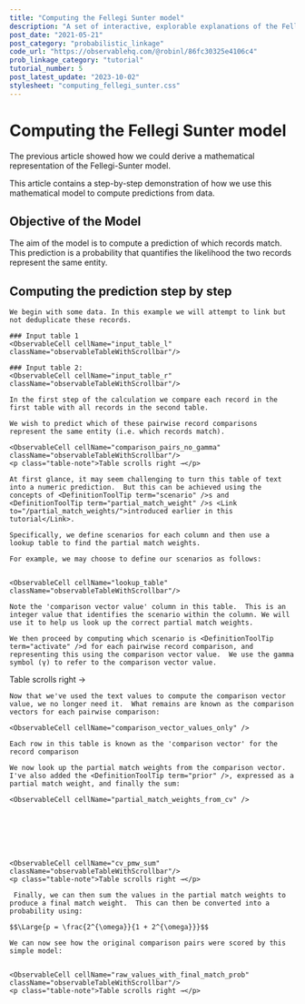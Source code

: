 ```yaml
---
title: "Computing the Fellegi Sunter model"
description: "A set of interactive, explorable explanations of the Fellegi Sunter model of probabilistic record linkage.  This article shows how to compute the model"
post_date: "2021-05-21"
post_category: "probabilistic_linkage"
code_url: "https://observablehq.com/@robinl/86fc30325e4106c4"
prob_linkage_category: "tutorial"
tutorial_number: 5
post_latest_update: "2023-10-02"
stylesheet: "computing_fellegi_sunter.css"
---
```











# Computing the Fellegi Sunter model

The previous article showed how we could derive a mathematical representation of the Fellegi-Sunter model.

This article contains a step-by-step demonstration of how we use this mathematical model to compute predictions from data.

## Objective of the Model



<WithObservableProvider notebook={notebook}>

The aim of the model is to compute a prediction of which records match. This prediction is a probability that quantifies the likelihood the two records represent the same entity.

## Computing the prediction step by step

    We begin with some data. In this example we will attempt to link but not deduplicate these records.

    ### Input table 1
    <ObservableCell cellName="input_table_l" className="observableTableWithScrollbar"/>

    ### Input table 2:
    <ObservableCell cellName="input_table_r" className="observableTableWithScrollbar"/>

    In the first step of the calculation we compare each record in the first table with all records in the second table.

    We wish to predict which of these pairwise record comparisons represent the same entity (i.e. which records match).

    <ObservableCell cellName="comparison_pairs_no_gamma" className="observableTableWithScrollbar"/>
    <p class="table-note">Table scrolls right →</p>

    At first glance, it may seem challenging to turn this table of text into a numeric prediction.  But this can be achieved using the concepts of <DefinitionToolTip term="scenario" />s and <DefinitionToolTip term="partial_match_weight" />s <Link to="/partial_match_weights/">introduced earlier in this tutorial</Link>.

    Specifically, we define scenarios for each column and then use a lookup table to find the partial match weights.

    For example, we may choose to define our scenarios as follows:


    <ObservableCell cellName="lookup_table" className="observableTableWithScrollbar"/>

    Note the 'comparison vector value' column in this table.  This is an integer value that identifies the scenario within the column. We will use it to help us look up the correct partial match weights.

    We then proceed by computing which scenario is <DefinitionToolTip term="activate" />d for each pairwise record comparison, and representing this using the comparison vector value.  We use the gamma symbol (γ) to refer to the comparison vector value.



<ObservableCell
  cellName="comparison_pairs_with_gamma"
  className="observableTableWithScrollbar"
/>

<p class="table-note">Table scrolls right →</p>

    Now that we've used the text values to compute the comparison vector value, we no longer need it.  What remains are known as the comparison vectors for each pairwise comparison:

    <ObservableCell cellName="comparison_vector_values_only" />

    Each row in this table is known as the 'comparison vector' for the record comparison

    We now look up the partial match weights from the comparison vector.  I've also added the <DefinitionToolTip term="prior" />, expressed as a partial match weight, and finally the sum:

    <ObservableCell cellName="partial_match_weights_from_cv" />







    <ObservableCell cellName="cv_pmw_sum" className="observableTableWithScrollbar"/>
    <p class="table-note">Table scrolls right →</p>

     Finally, we can then sum the values in the partial match weights to produce a final match weight.  This can then be converted into a probability using:

    $$\Large{p = \frac{2^{\omega}}{1 + 2^{\omega}}}$$

    We can now see how the original comparison pairs were scored by this simple model:


    <ObservableCell cellName="raw_values_with_final_match_prob" className="observableTableWithScrollbar"/>
    <p class="table-note">Table scrolls right →</p>













</WithObservableProvider>


